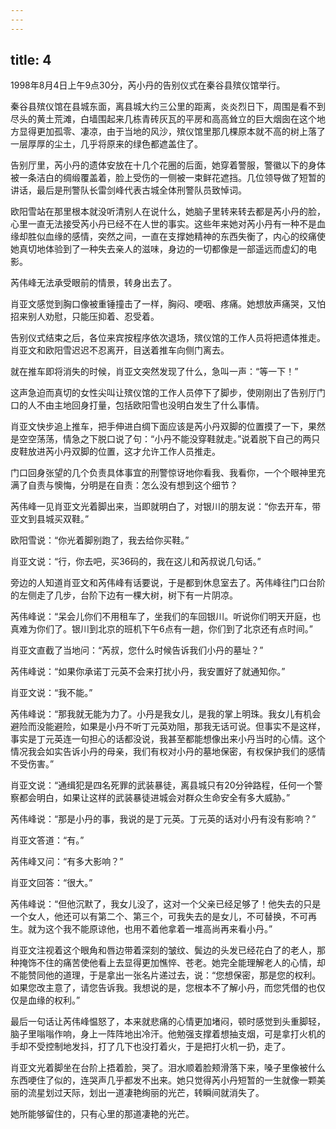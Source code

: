 ```yaml
---
---
---
```

title: 4
---




1998年8月4日上午9点30分，芮小丹的告别仪式在秦谷县殡仪馆举行。

秦谷县殡仪馆在县城东面，离县城大约三公里的距离，炎炎烈日下，周围是看不到尽头的黄土荒滩，白墙围起来几栋青砖灰瓦的平房和高高耸立的巨大烟囱在这个地方显得更加孤零、凄凉，由于当地的风沙，殡仪馆里那几棵原本就不高的树上落了一层厚厚的尘土，几乎将原来的绿色都遮盖住了。

告别厅里，芮小丹的遗体安放在十几个花圈的后面，她穿着警服，警徽以下的身体被一条洁白的绸缎覆盖着，脸上受伤的一侧被一束鲜花遮挡。几位领导做了短暂的讲话，最后是刑警队长雷剑峰代表古城全体刑警队员致悼词。

欧阳雪站在那里根本就没听清别人在说什么，她脑子里转来转去都是芮小丹的脸，心里一直无法接受芮小丹已经不在人世的事实。这些年来她对芮小丹有一种不是血缘却胜似血缘的感情，突然之间，一直在支撑她精神的东西失衡了，内心的绞痛使她真切地体验到了一种失去亲人的滋味，身边的一切都像是一部遥远而虚幻的电影。

芮伟峰无法承受眼前的情景，转身出去了。

肖亚文感觉到胸口像被重锤撞击了一样，胸闷、哽咽、疼痛。她想放声痛哭，又怕招来别人劝慰，只能压抑着、忍受着。

告别仪式结束之后，各位来宾按程序依次退场，殡仪馆的工作人员将把遗体推走。肖亚文和欧阳雪迟迟不忍离开，目送着推车向侧门离去。

就在推车即将消失的时候，肖亚文突然发现了什么，急叫一声：“等一下！”

这声急迫而真切的女性尖叫让殡仪馆的工作人员停下了脚步，使刚刚出了告别厅门口的人不由主地回身打量，包括欧阳雪也没明白发生了什么事情。

肖亚文快步追上推车，把手伸进白绸下面应该是芮小丹双脚的位置摸了一下，果然是空空荡荡，情急之下脱口说了句：“小丹不能没穿鞋就走。”说着脱下自己的两只皮鞋放进芮小丹双脚的位置，这才允许工作人员推走。

门口回身张望的几个负责具体事宜的刑警惊讶地你看我、我看你，一个个眼神里充满了自责与懊悔，分明是在自责：怎么没有想到这个细节？

芮伟峰一见肖亚文光着脚出来，当即就明白了，对银川的朋友说：“你去开车，带亚文到县城买双鞋。”

欧阳雪说：“你光着脚别跑了，我去给你买鞋。”

肖亚文说：“行，你去吧，买36码的，我在这儿和芮叔说几句话。”

旁边的人知道肖亚文和芮伟峰有话要说，于是都到休息室去了。芮伟峰往门口台阶的左侧走了几步，台阶下边有一棵大树，树下有一片阴凉。

芮伟峰说：“呆会儿你们不用租车了，坐我们的车回银川。听说你们明天开庭，也真难为你们了。银川到北京的班机下午6点有一趟，你们到了北京还有点时间。”

肖亚文直截了当地问：“芮叔，您什么时候告诉我们小丹的墓址？”

芮伟峰说：“如果你承诺丁元英不会来打扰小丹，我安置好了就通知你。”

肖亚文说：“我不能。”

芮伟峰说：“那我就无能为力了。小丹是我女儿，是我的掌上明珠。我女儿有机会避险而没能避险，如果是小丹不听丁元英劝阻，那我无话可说。但事实不是这样，事实是丁元英连一句担心的话都没说，我甚至都能想像出来小丹当时的心情。这个情况我会如实告诉小丹的母亲，我们有权对小丹的墓地保密，有权保护我们的感情不受伤害。”

肖亚文说：“通缉犯是四名死罪的武装暴徒，离县城只有20分钟路程，任何一个警察都会明白，如果让这样的武装暴徒进城会对群众生命安全有多大威胁。”

芮伟峰说：“那是小丹的事，我说的是丁元英。丁元英的话对小丹有没有影响？”

肖亚文答道：“有。”

芮伟峰又问：“有多大影响？”

肖亚文回答：“很大。”

芮伟峰说：“但他沉默了，我女儿没了，这对一个父亲已经足够了！他失去的只是一个女人，他还可以有第二个、第三个，可我失去的是女儿，不可替换，不可再生。就为这个我不能原谅他，也用不着他拿着一堆高尚再来看小丹。”

肖亚文注视着这个眼角和唇边带着深刻的皱纹、鬓边的头发已经花白了的老人，那种掩饰不住的痛苦使他看上去显得更加憔悴、苍老。她完全能理解老人的心情，却不能赞同他的道理，于是拿出一张名片递过去，说：“您想保密，那是您的权利。如果您改主意了，请您告诉我。我想说的是，您根本不了解小丹，而您凭借的也仅仅是血缘的权利。”

最后一句话让芮伟峰愠怒了，本来就悲痛的心情更加堵闷，顿时感觉到头重脚轻，脑子里嗡嗡作响，身上一阵阵地出冷汗。他勉强支撑着想抽支烟，可是拿打火机的手却不受控制地发抖，打了几下也没打着火，于是把打火机一扔，走了。

肖亚文光着脚坐在台阶上捂着脸，哭了。泪水顺着脸颊滑落下来，嗓子里像被什么东西哽住了似的，连哭声几乎都发不出来。她只觉得芮小丹短暂的一生就像一颗美丽的流星划过天际，划出一道凄艳绚丽的光芒，转瞬间就消失了。

她所能够留住的，只有心里的那道凄艳的光芒。